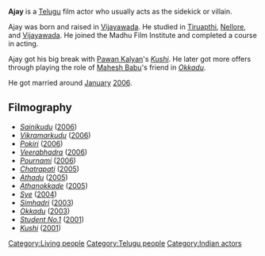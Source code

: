 '''Ajay''' is a [[Telugu language|Telugu]] film actor who usually acts as the sidekick or villain.

Ajay was born and raised in [[Vijayawada]]. He studied in [[Tiruapthi]], [[Nellore]], and [[Vijayawada]]. He joined the Madhu Film Institute and completed a course in acting.

Ajay got his big break with [[Pawan Kalyan]]'s ''[[Kushi (Telugu film)|Kushi]]''. He later got more offers through playing the role of [[Mahesh Babu]]'s friend in ''[[Okkadu]]''.

He got married around [[January]] [[2006]].
== Filmography ==
* ''[[Sainikudu]]'' ([[2006]])
* ''[[Vikramarkudu]]'' ([[2006]])
* ''[[Pokiri (Telugu film)|Pokiri]]'' ([[2006]])
* ''[[Veerabhadra]]'' ([[2006]])
* ''[[Pournami]]'' ([[2006]])
* ''[[Chatrapati (film)|Chatrapati]]'' ([[2005]])
* ''[[Athadu]]'' ([[2005]])
* ''[[Athanokkade]]'' ([[2005]])
* ''[[Sye (film)|Sye]]'' ([[2004]])
* ''[[Simhadri]]'' ([[2003]])
* ''[[Okkadu]]'' ([[2003]])
* ''[[Student No.1]]'' ([[2001]])
* ''[[Kushi (Telugu film)|Kushi]]'' ([[2001]])

[[Category:Living people]]
[[Category:Telugu people]]
[[Category:Indian actors]]